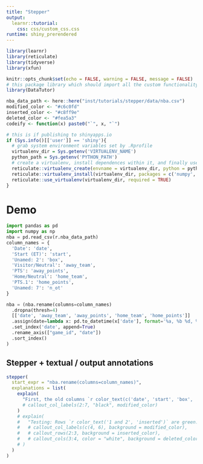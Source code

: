 ```yaml
---
title: "Stepper"
output:
  learnr::tutorial:
    css: css/custom_css.css
runtime: shiny_prerendered
---
```


```r
library(learnr)
library(reticulate)
library(tidyverse)
library(xfun)

knitr::opts_chunk$set(echo = FALSE, warning = FALSE, message = FALSE)
# this package library which should import all the custom functionality we need for doc
library(DataTutor)

nba_data_path <- here::here("inst/tutorials/stepper/data/nba.csv")
modified_color <- "#c6c0fd"
inserted_color <- "#c8ff9e"
deleted_color <- "#fea5a3"
codeify <- function(x) paste0("`", x, "`")

# this is if publishing to shinyapps.io
if (Sys.info()[['user']] == 'shiny'){
  # grab system environment variables set by .Rprofile
  virtualenv_dir = Sys.getenv('VIRTUALENV_NAME')
  python_path = Sys.getenv('PYTHON_PATH')
  # create a virtualenv, install dependences within it, and finally use the virtualenv
  reticulate::virtualenv_create(envname = virtualenv_dir, python = python_path)
  reticulate::virtualenv_install(virtualenv_dir, packages = c('numpy', 'pandas'))
  reticulate::use_virtualenv(virtualenv_dir, required = TRUE)
}
```


# Demo

<!-- Future: you could even make a stepper template or addin that can generate the essential knitr chunks -->

```python
import pandas as pd
import numpy as np
nba = pd.read_csv(r.nba_data_path)
column_names = {
  'Date': 'date',
  'Start (ET)': 'start',
  'Unamed: 2': 'box',
  'Visitor/Neutral': 'away_team',
  'PTS': 'away_points',
  'Home/Neutral': 'home_team',
  'PTS.1': 'home_points',
  'Unamed: 7': 'n_ot'
}
```

```python
nba = (nba.rename(columns=column_names)
  .dropna(thresh=4)
  [['date', 'away_team', 'away_points', 'home_team', 'home_points']]
  .assign(date=lambda x: pd.to_datetime(x['date'], format='%a, %b %d, %Y'))
  .set_index('date', append=True)
  .rename_axis(["game_id", "date"])
  .sort_index()
)
```

## Stepper + textual / output annotations

<!-- Old version: -->

```r
stepper(
  start_expr = "nba.rename(columns=column_names)",
  explanations = list(
    explain(
      "First, the old columns `r color_text(c('date', 'start', 'box', 'away_team', 'away_points', 'home_team', 'home_points'), 'modified')` are renamed using <a href='https://pandas.pydata.org/pandas-docs/stable/reference/api/pandas.DataFrame.rename.html' target='_blank'>`r kableExtra::text_spec(codeify('rename'), popover = 'Alter axes labels. Function / dict values must be unique (1-to-1). Labels not contained in a dict / Series will be left as-is. Extra labels listed don’t throw an error. Click for more details.')`</a> and supplying our earlier `r color_text('column_names', 'highlighted')` dict. Some of these columns are now more readable."
      # callout_col_labels(2:7, "black", modified_color)
    )
    # explain(
    #   "Testing: Rows `r color_text('1 and 2', 'inserted')` are green. Columns `r color_text('date', 'deleted')` and `r color_text('start', 'deleted')` are red. Column labels `r color_text(c('away_team', 'home_team'), 'modified')` are purple."
    #   # callout_col_labels(c(4, 6), background = modified_color),
    #   # callout_rows(2:3, background = inserted_color),
    #   # callout_cols(3:4, color = "white", background = deleted_color)
    # )
  )
)
```

<!-- TODO: New version -->

<!-- ```{r nba_stepper, echo=FALSE} -->
<!-- stepper( -->
<!--   start_expr = "nba.rename(columns=column_names)", -->
<!--   explanations = list( -->
<!--     code_summary( -->
<!--       "We create a variable ", callout_text("nba"), " to store the final DataFrame. First, we ", -->
<!--       callout_text("rename"), " the original ", callout_text("columns"), " by supplying the ", -->
<!--       callout_text("column_names"), " dictionary" -->
<!--     ) -->

<!--   ) -->
<!-- ) -->

<!-- ``` -->
